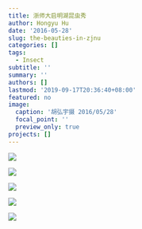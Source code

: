 ```yaml
---
title: 浙师大启明湖昆虫秀
author: Hongyu Hu
date: '2016-05-28'
slug: the-beauties-in-zjnu
categories: []
tags:
  - Insect
subtitle: ''
summary: ''
authors: []
lastmod: '2019-09-17T20:36:40+08:00'
featured: no
image:
  caption: '胡弘宇摄 2016/05/28'
  focal_point: ''
  preview_only: true
projects: []
---
```


![](HHY_0477.jpg)

![](HHY_0534.jpg)

![](HHY_0520.jpg)

![](HHY_0515.jpg)

![](HHY_0540.jpg)
